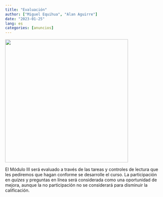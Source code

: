 ```yaml
---
title: "Evaluación"
author: ["Miguel Equihua", "Alan Aguirre"]
date: "2023-01-25"
lang: es
categories: [anuncios]
---
```


![](virtual-5663279_1280.png){width="400"}

El Módulo III será evaluado a través de las tareas y controles de lectura que les pediremos que hagan conforme se desarrolle el curso. La participación en *quizes* y preguntas en línea será considerada como una oportunidad de mejora, aunque la no participación no se considerará para disminuir la calificación.
